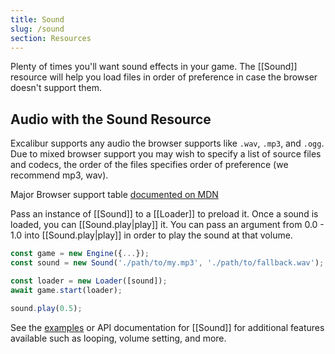```yaml
---
title: Sound
slug: /sound
section: Resources
---
```


Plenty of times you'll want sound effects in your game. The [[Sound]] resource will help you load files in order of preference in case the browser doesn't support them.

## Audio with the Sound Resource

Excalibur supports any audio the browser supports like `.wav`, `.mp3`, and `.ogg`. Due to mixed browser support you may wish to specify a list of
source files and codecs, the order of the files specifies order of preference (we recommend mp3, wav).

Major Browser support table [documented on MDN](https://developer.mozilla.org/en-US/docs/Web/Guide/Audio_and_video_delivery/Cross-browser_audio_basics#audio_codec_support)

Pass an instance of [[Sound]] to a [[Loader]] to preload it. Once a sound
is loaded, you can [[Sound.play|play]] it. You can pass an argument from 0.0 - 1.0
into [[Sound.play|play]] in order to play the sound at that volume.

```typescript
const game = new Engine({...});
const sound = new Sound('./path/to/my.mp3', './path/to/fallback.wav');

const loader = new Loader([sound]);
await game.start(loader);

sound.play(0.5);
```

See the [examples](https://excaliburjs.com/examples/?path=/docs/audio) or API documentation for [[Sound]] for additional features available such as looping, volume setting, and more.

<!-- <Example story="audio" /> -->
